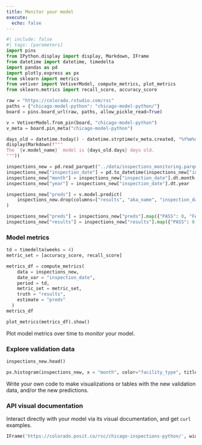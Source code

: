 ```yaml
---
title: Monitor your model
execute:
  echo: false
---
```


```python
#| include: false
#| tags: [parameters]
import pins
from IPython.display import display, Markdown, IFrame
from datetime import datetime, timedelta
import pandas as pd
import plotly.express as px
from sklearn import metrics
from vetiver import VetiverModel, compute_metrics, plot_metrics
from sklearn.metrics import recall_score, accuracy_score

raw = "https://colorado.rstudio.com/rsc"
paths = {"chicago-model-python": "chicago-model-python/"}
board = pins.board_url(raw, paths, allow_pickle_read=True)
```

```python
v = VetiverModel.from_pin(board, "chicago-model-python")
v_meta = board.pin_meta("chicago-model-python")
```

```python
days_old = datetime.today() - datetime.strptime(v_meta.created, "%Y%m%dT%H%M%SZ")
display(Markdown(f"""
The `{v.model_name}` model is {days_old.days} days old.
"""))
```

```python
inspections_new = pd.read_parquet("../data/inspections_monitoring.parquet")
inspections_new["inspection_date"] = pd.to_datetime(inspections_new["inspection_date"])
inspections_new["month"] = inspections_new["inspection_date"].dt.month
inspections_new["year"] = inspections_new["inspection_date"].dt.year

inspections_new["preds"] = v.model.predict(
    inspections_new.drop(columns=["results", "aka_name", "inspection_date"])
)

inspections_new["preds"] = inspections_new["preds"].map({"PASS": 0, "FAIL": 1})
inspections_new["results"] = inspections_new["results"].map({"PASS": 0, "FAIL": 1})
```



### Model metrics

```python
td = timedelta(weeks = 4)
metric_set = [accuracy_score, recall_score]

metrics_df = compute_metrics(
    data = inspections_new,
    date_var = "inspection_date", 
    period = td,
    metric_set = metric_set,
    truth = "results",
    estimate = "preds"
  )
metrics_df
```

```python
plot_metrics(metrics_df).show()
```

Plot model metrics over time to *monitor* your model.

### Explore validation data

```python
inspections_new.head()
```

```python
px.histogram(inspections_new, x = "month", color="facility_type", title = "Inspections per month by facility type")
```

Write your own code to make visualizations or tables with the new validation data, and/or the new predictions.

### API visual documentation

Interact directly with your model via its visual documentation, and get `curl` examples.

```python
IFrame('https://colorado.posit.co/rsc/chicago-inspections-python/', width=700, height=350)
```

